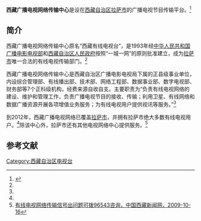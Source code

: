 '''西藏广播电视网络传输中心'''是设在[[西藏自治区|西藏自治区]][[拉萨市|拉萨市]]的广播电视节目传输平台。<ref name=dvb>{{Cite web |url=http://www.dvbcn.com/2012-07/10-91029.html |title=西藏“一省一网”整合观察，DVBCN数字电视中文网，2012-07-10 |access-date=2013-08-07 |archive-url=https://web.archive.org/web/20121101064144/http://www.dvbcn.com/2012-07/10-91029.html |archive-date=2012-11-01 |dead-url=yes }}</ref>

==简介==
西藏广播电视网络传输中心原名“西藏有线电视台”，是1993年经[[中华人民共和国广播电影电视部|中华人民共和国广播电影电视部]]和[[西藏自治区人民政府|西藏自治区人民政府]]按照“一城一网”的原则批准建立，成为[[拉萨市|拉萨市]]唯一合法的有线电视传输部门。<ref name=dvb/>

西藏广播电视网络传输中心是西藏自治区广播电影电视局下属的正县级事业单位，内设综合管理部、有线播出部、技术部、网络工程部、数据事业部、数字电视部、财务部等7个正科级机构，经费来源自收自支。主要职责为“负责有线电视网络的建设、维护和管理工作，负责广播电视节目的接收、传输；利用卫星、有线网络和数据广播资源开展各项增值业务服务；为有线电视用户提供视讯等服务。”<ref name=dvb/>

到2012年，西藏广播电视网络已覆盖[[拉萨市|拉萨市]]，并拥有拉萨市绝大多数有线电视用户。<ref name=dvb/>除该中心外，拉萨市还有其他电视网络中心提供服务。<ref>[http://www.chinatibetnews.com/shehui/2009-10/16/content_315050.htm 有线电视网络传输信号出问题可拨96543咨询，中国西藏新闻网，2009-10-16]{{Dead link|date=2018年6月 |bot=InternetArchiveBot |fix-attempted=no }}</ref>

==参考文献==
{{reflist}}

{{拉萨地标}}
[[Category:西藏自治区电视台|Category:西藏自治区电视台]]